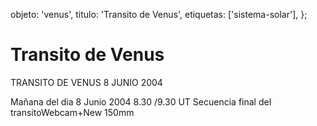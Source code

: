 
  objeto: 'venus',
  titulo: 'Transito de Venus',
  etiquetas: ['sistema-solar'],
};

# Transito de Venus

<Imagen
  src="registro/venus_20040608_5_transito-venus-camara-reflex.jpg"
  fecha="20040608"
/>

TRANSITO DE VENUS 8 JUNIO 2004

<Imagen
  src="registro/venus_20040608_4_ccdcap0007-copia.gif"
  fecha="20040608"
/>

<Imagen
  src="registro/venus_20040608_3_ccdcap0017.jpg"
  fecha="20040608"
/>

<Imagen
  src="registro/venus_20040608_2_ccdcap0034.jpg"
  fecha="20040608"
/>

<Imagen
  src="registro/venus_20040608_1_ccdcap0050.jpg"
  fecha="20040608"
/>

Mañana del dia 8 Junio 2004 8.30 /9.30 UT Secuencia final del transitoWebcam+New 150mm